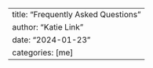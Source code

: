 ---
title: "Frequently Asked Questions"
author: "Katie Link"
date: "2024-01-23"
categories: [me]
---
